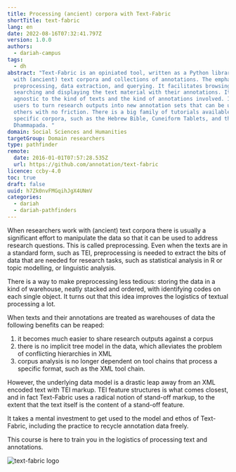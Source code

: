 ```yaml
---
title: Processing (ancient) corpora with Text-Fabric
shortTitle: text-fabric
lang: en
date: 2022-08-16T07:32:41.797Z
version: 1.0.0
authors:
  - dariah-campus
tags:
  - dh
abstract: "Text-Fabric is an opiniated tool, written as a Python library to work
  with (ancient) text corpora and collections of annotations. The emphasis is on
  preprocessing, data extraction, and querying. It facilitates browsing,
  searching and displaying the text material with their annotations. It is
  agnostic to the kind of texts and the kind of annotations involved. It helps
  users to turn research outputs into new annotation sets that can be used by
  others with no friction. There is a big family of tutorials available for
  specific corpora, such as the Hebrew Bible, Cuneiform Tablets, and the
  Dhammapada. "
domain: Social Sciences and Humanities
targetGroup: Domain researchers
type: pathfinder
remote:
  date: 2016-01-01T07:57:28.535Z
  url: https://github.com/annotation/text-fabric
licence: ccby-4.0
toc: true
draft: false
uuid: h7Zk0nvFMGqihJgX4UNmV
categories:
  - dariah
  - dariah-pathfinders
---
```

When researchers work with (ancient) text corpora there is usually a significant effort to manipulate the data so that it can be used to address research questions. This is called preprocessing. Even when the texts are in a standard form, such as TEI, preprocessing is needed to extract the bits of data that are needed for research tasks, such as statistical analysis in R or topic modelling, or linguistic analysis. 

There is a way to make preprocessing less tedious: storing the data in a kind of warehouse, neatly stacked and ordered, with identifying codes on each single object. It turns out that this idea improves the logistics of textual processing a lot.

When texts and their annotations are treated as warehouses of data the following benefits can be reaped:

1. it becomes much easier to share research outputs against a corpus
2. there is no implicit tree model in the data, which alleviates the problem of conflicting hierarchies in XML
3. corpus analysis is no longer dependent on tool chains that process a specific format, such as the XML tool chain.

However, the underlying data model is a drastic leap away from an XML encoded text with TEI markup. TEI feature structures is what comes closest, and in fact Text-Fabric uses a radical notion of stand-off markup, to the extent that the text itself is the content of a stand-off feature.

It takes a mental investment to get used to the model and ethos of Text-Fabric, including the practice to recycle annotation data freely.

This course is here to train you in the logistics of processing text and annotations.

![text-fabric logo](images/tf.png "text-fabric logo")